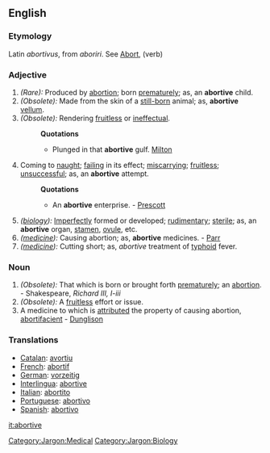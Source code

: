 == English ==
===Etymology===
Latin ''abortivus'', from ''aboriri''. See [[Abort]], (verb)

===Adjective===
#''(Rare):'' Produced by [[abortion]]; born [[prematurely]]; as, an '''abortive''' child.
#''(Obsolete):'' Made from the skin of a [[still-born]] animal; as, '''abortive''' [[vellum]]. 
#''(Obsolete):'' Rendering [[fruitless]] or [[ineffectual]].
#:'''Quotations'''
#:*Plunged in that '''abortive''' gulf. [[Milton]]
#Coming to [[naught]]; [[failing]] in its effect; [[miscarrying]]; [[fruitless]]; [[unsuccessful]]; as, an '''abortive''' attempt.
#:'''Quotations'''
#:*An '''abortive''' enterprise. - [[Prescott]]
#''([[:Category:Jargon:Biology|biology]]):'' [[Imperfectly]] formed or developed; [[rudimentary]]; [[sterile]]; as, an '''abortive''' organ, [[stamen]], [[ovule]], etc.
#''([[:Category:Jargon:Medical|medicine]]):'' Causing abortion; as, '''abortive''' medicines. - [[Parr]]
#''([[:Category:Jargon:Medical|medicine]]):'' Cutting short; as, ''abortive'' treatment of [[typhoid]] fever.
===Noun===
#''(Obsolete):'' That which is born or brought forth [[prematurely]]; an [[abortion]]. - Shakespeare, ''Richard III, I-iii''
#''(Obsolete):'' A [[fruitless]] effort or issue.
#A medicine to which is [[attributed]] the property of causing abortion, [[abortifacient]] - [[Dunglison]]

===Translations===
*[[Catalan]]: [[avortiu]]
*[[French]]: [[abortif]]
*[[German]]: [[vorzeitig]]
*[[Interlingua]]: [[abortive]]
*[[Italian]]: [[abortito]]
*[[Portuguese]]: [[abortivo]]
*[[Spanish]]: [[abortivo]]

[[Category:Jargon:Medical]]
[[Category:Jargon:Biology]]

[[it:abortive]]